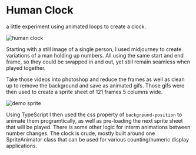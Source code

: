 # Human Clock

a little experiment using animated loops to create a clock.

![human clock](./screenshot.png)

Starting with a still image of a single person, I used midjourney to create variations of
a man holding up numbers. All using the same start and end frame, so they could be swapped
in and out, yet still remain seamless when played together.

Take those videos into photoshop and reduce the frames as well as clean up to remove the background
and save as animated gifs. Those gifs were then used to create a sprite sheet of 121 frames 5 
columns wide.

![demo sprite](./demo-sprite.gif)

Using TypeScript I then used the css property of `background-position` to animate them 
programtically, as well as pre-loading the next sprite sheet that will be played. There is some
other logic for interm animations between number changes. The clock is crude, mostly built around 
one SpriteAnimator class that can be used for various counting/numeric display applications. 



